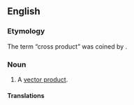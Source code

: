 ==English==
{{wikipedia}}

===Etymology===
The term &ldquo;cross product&rdquo; was coined by {{w|Josiah Willard Gibbs}}.

===Noun===
{{en-noun}}

# {{lb|en|linear algebra}} A [[vector product]].
#: {{ux|en|The '''cross product''' can be derived like so: given a pair of vectors <math>\xi</math> and <math>\eta</math>, solve for a vector <math>\zeta</math> which is perpendicular to both <math>\xi</math> and <math>\eta</math>, i.e., whose dot product with both <math>\xi</math> and <math>\eta</math> is zero.}}

====Translations====
{{trans-see|vector product}}